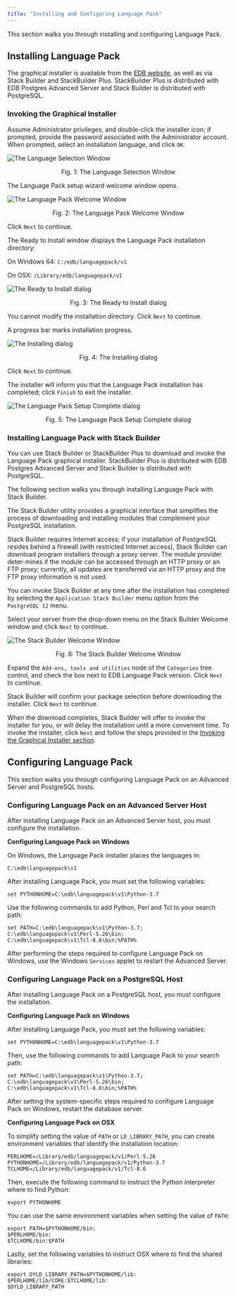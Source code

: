 ```yaml
---
title: "Installing and Configuring Language Pack"
---
```


<div id="installing_language_pack" class="registered_link"></div>

This section walks you through installing and configuring Language Pack.

## Installing Language Pack

The graphical installer is available from the [EDB website](https://www.enterprisedb.com/software-downloads-postgres), as well as via Stack Builder and StackBuilder Plus. StackBuilder Plus is distributed with EDB Postgres Advanced Server and Stack Builder is distributed with PostgreSQL.

<div id="invoking_the_graphical_installer" class="registered_link"></div>

### Invoking the Graphical Installer

Assume Administrator privileges, and double-click the installer icon; if prompted, provide the password associated with the Administrator account. When prompted, select an installation language, and click `OK`.

![The Language Selection Window](images/language1.png)

<div style="text-align: center"> Fig. 1: The Language Selection Window </div>

The Language Pack setup wizard welcome window opens.

![The Language Pack Welcome Window](images/Welcome.png)

<div style="text-align: center"> Fig. 2: The Language Pack Welcome Window </div>

Click `Next` to continue.

The Ready to Install window displays the Language Pack installation directory:

 On Windows 64: `C:/edb/languagepack/v1`

 On OSX: `/Library/edb/languagepack/v1`

![The Ready to Install dialog](images/ready_to_install_1.png)

<div style="text-align: center"> Fig. 3: The Ready to Install dialog </div>

You cannot modify the installation directory. Click `Next` to continue.

A progress bar marks installation progress.

![The Installing dialog](images/the_installing_dialog1.png)

<div style="text-align: center"> Fig. 4: The Installing dialog </div>

Click `Next` to continue.

The installer will inform you that the Language Pack installation has completed; click `Finish` to exit the installer.

![The Language Pack Setup Complete dialog](images/completed.png)

<div style="text-align: center"> Fig. 5: The Language Pack Setup Complete dialog </div>

### Installing Language Pack with Stack Builder

You can use Stack Builder or StackBuilder Plus to download and invoke the Language Pack graphical installer. StackBuilder Plus is distributed with EDB Postgres Advanced Server and Stack Builder is distributed with PostgreSQL.

The following section walks you through installing Language Pack with Stack Builder.

The Stack Builder utility provides a graphical interface that simplifies the process of downloading and installing modules that complement your PostgreSQL installation.

Stack Builder requires Internet access; if your installation of PostgreSQL resides behind a firewall (with restricted Internet access), Stack Builder can download program installers through a proxy server. The module provider deter-mines if the module can be accessed through an HTTP proxy or an FTP proxy; currently, all updates are transferred via an HTTP proxy and the FTP proxy information is not used.

You can invoke Stack Builder at any time after the installation has completed by selecting the `Application Stack Builder` menu option from the `PostgreSQL 12` menu.

Select your server from the drop-down menu on the Stack Builder Welcome window and click `Next` to continue.

![The Stack Builder Welcome Window](images/stackbuilder.png)

<div style="text-align: center"> Fig. 6: The Stack Builder Welcome Window </div>

Expand the `Add-ons, tools and utilities` node of the `Categories` tree control, and check the box next to EDB Language Pack version. Click `Next` to continue.

Stack Builder will confirm your package selection before downloading the installer. Click `Next` to continue.

When the download completes, Stack Builder will offer to invoke the installer for you, or will delay the installation until a more convenient time. To invoke the installer, click `Next` and follow the steps provided in the [Invoking the Graphical Installer section](#invoking-the-graphical-installer).

## Configuring Language Pack

This section walks you through configuring Language Pack on an Advanced Server and PostgreSQL hosts.

### Configuring Language Pack on an Advanced Server Host

After installing Language Pack on an Advanced Server host, you must configure the installation.

**Configuring Language Pack on Windows**

On Windows, the Language Pack installer places the languages in:

`C:\edb\languagepack\v1`

After installing Language Pack, you must set the following variables:

`set PYTHONHOME=C:\edb\languagepack\v1\Python-3.7`

Use the following commands to add Python, Perl and Tcl to your search path:

```text
set PATH=C:\edb\languagepack\v1\Python-3.7;
C:\edb\languagepack\v1\Perl-5.26\bin;
C:\edb\languagepack\v1\Tcl-8.6\bin;%PATH%
```

After performing the steps required to configure Language Pack on Windows, use the Windows `Services` applet to restart the Advanced Server.

### Configuring Language Pack on a PostgreSQL Host

After installing Language Pack on a PostgreSQL host, you must configure the installation.

**Configuring Language Pack on Windows**

After installing Language Pack, you must set the following variables:

`set PYTHONHOME=C:\edb\languagepack\v1\Python-3.7`

Then, use the following commands to add Language Pack to your search path:

```text
set PATH=C:\edb\languagepack\v1\Python-3.7;
C:\edb\languagepack\v1\Perl-5.26\bin;
C:\edb\languagepack\v1\Tcl-8.6\bin;%PATH%
```

After setting the system-specific steps required to configure Language Pack on Windows, restart the database server.

**Configuring Language Pack on OSX**

To simplify setting the value of `PATH` or `LD_LIBRARY_PATH`, you can create environment variables that identify the installation location:

```text
PERLHOME=/Library/edb/languagepack/v1/Perl-5.26
PYTHONHOME=/Library/edb/languagepack/v1/Python-3.7
TCLHOME=/Library/edb/languagepack/v1/Tcl-8.6
```

Then, execute the following command to instruct the Python interpreter where to find Python:

`export PYTHONHOME`

You can use the same environment variables when setting the value of `PATH`:

```text
export PATH=$PYTHONHOME/bin:
$PERLHOME/bin:
$TCLHOME/bin:$PATH
```

Lastly, set the following variables to instruct OSX where to find the shared libraries:

```text
export DYLD_LIBRARY_PATH=$PYTHONHOME/lib:
$PERLHOME/lib/CORE:$TCLHOME/lib:
$DYLD_LIBRARY_PATH
```
